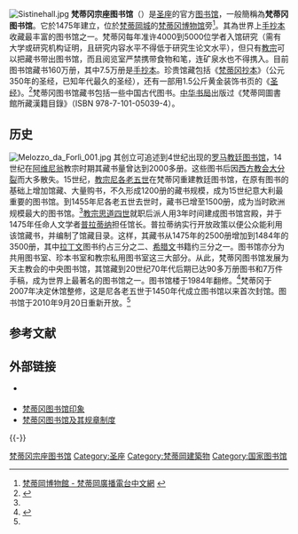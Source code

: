{{NoteTA
|1=zh-hant:尼各老; zh-hans:尼各老; zh-hk:尼各老; zh-tw:尼閣;
|2=zh-hant:西斯篤; zh-hans:西斯笃; zh-hk:思道;
}}
[[File:Sistinehall.jpg|thumb]]
'''梵蒂冈宗座图书馆'''（{{lang-la|Bibliotheca Apostolica Vaticana}}）是[[圣座|圣座]]的官方[[图书馆|图书馆]]，一般簡稱為'''梵蒂冈图书馆'''。它於1475年建立，位於[[梵蒂岡城|梵蒂岡城]]的[[梵蒂冈博物馆|梵蒂冈博物馆]]旁<ref>[http://www.radiovaticana.org/cinesebig5/santuari/63musei_vat.html 梵蒂岡博物館 - 梵蒂岡廣播電台中文網] {{webarchive|url=https://web.archive.org/web/20081012015450/http://www.radiovaticana.org/cinesebig5/santuari/63musei_vat.html |date=2008-10-12 }}</ref>。其為世界上[[手抄本|手抄本]]收藏最丰富的图书馆之一。梵蒂冈每年准许4000到5000位学者入馆研究（需有大学或研究机构证明，且研究内容水平不得低于研究生论文水平），但只有[[教宗|教宗]]可以把藏书带出图书馆，而且阅览室严禁携带食物和笔，连矿泉水也不得携入。目前图书馆藏书160万册，其中7.5万册是[[手抄本|手抄本]]。珍贵馆藏包括《[[梵蒂冈抄本|梵蒂冈抄本]]》（公元350年的圣经，已知年代最久的圣经），还有一部用1.5公斤黄金装饰书页的《[[圣经|圣经]]》。<ref name="#1">{{Cite web |url=http://www.china.com.cn/culture/yichan/2010-09/15/content_20934882.htm |title=梵蒂冈图书馆完工开放 |accessdate=2011-10-04 |archive-date=2013-05-12 |archive-url=https://web.archive.org/web/20130512161626/http://www.china.com.cn/culture/yichan/2010-09/15/content_20934882.htm |dead-url=no }}</ref>梵蒂冈图书馆藏书包括一些中国古代图书。[[中华书局|中华书局]]出版过《梵蒂岡圖書館所藏漢籍目錄》（ISBN 978-7-101-05039-4）。

== 历史 ==
[[File:Melozzo_da_Forlì_001.jpg|thumb]]
其创立可追述到4世纪出现的[[罗马教廷|罗马教廷]][[图书馆|图书馆]]，14世纪在[[阿维尼翁|阿维尼翁]]教宗时期其藏书量曾达到2000多册。这些图书后因[[西方教会大分裂|西方教会大分裂]]而大多散失。15世纪，[[教宗尼各老五世|教宗尼各老五世]]在梵蒂冈重建教廷图书馆，在原有图书的基础上增加馆藏、大量购书，不久形成1200册的藏书规模，成为15世纪意大利最重要的图书馆。到1455年尼各老五世去世时，藏书已增至1500册，成为当时欧洲规模最大的图书馆。<ref name="#1"/>[[教宗思道四世|教宗思道四世]]就职后派人用3年时间建成图书馆宫殿，并于1475年任命人文学者[[巴托洛米奥·普拉蒂纳|普拉蒂纳]]担任馆长。普拉蒂纳实行开放政策以便公众能利用该馆藏书，并编制了馆藏目录。这样，其藏书从1475年的2500册增加到1484年的3500册，其中[[拉丁文|拉丁文]]图书约占三分之二、[[希腊文|希腊文]]书籍约三分之一。图书馆亦分为共用图书室、珍本书室和教宗私用图书室这三大部分。从此，梵蒂冈图书馆发展为天主教会的中央图书馆，其馆藏到20世纪70年代后期已达90多万册图书和7万件手稿，成为世界上最著名的图书馆之一。图书馆楼于1984年翻修。<ref>{{Cite web |url=http://www.gmw.cn/01ds/2006-07/26/content_455417.htm |title=梵蒂冈图书馆印象 |accessdate=2011-10-04 |archive-date=2014-07-14 |archive-url=https://web.archive.org/web/20140714151435/http://www.gmw.cn/01ds/2006-07/26/content_455417.htm |dead-url=no }}</ref>梵蒂冈于2007年决定休馆整修，这是尼各老五世于1450年代成立图书馆以来首次封馆。图书馆于2010年9月20日重新开放。<ref name="#1"/>

== 参考文献 ==
{{Reflist|30em}}

== 外部链接 ==
* {{official}}{{en}} {{it}}
* [http://www.gmw.cn/01ds/2006-07/26/content_455417.htm 梵蒂冈图书馆印象] {{Wayback|url=http://www.gmw.cn/01ds/2006-07/26/content_455417.htm |date=20140714151435 }}
* [https://web.archive.org/web/20150910212443/http://catwizard.net/posts/20060729110604.html 梵蒂冈图书馆及其规章制度]

{{-}}
{{coord|display=title}}
{{欧洲题目|国家图书馆}}
{{Authority control}}

[[Category:梵蒂冈宗座图书馆|]]
[[Category:圣座|Category:圣座]]
[[Category:梵蒂岡建築物|Category:梵蒂岡建築物]]
[[Category:国家图书馆|Category:国家图书馆]]